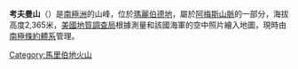 {{coord|75|37|S|132|25|W|source:GNIS|display=title}}

'''考夫曼山'''（{{lang-en|Mount Kauffman}}）是[[南極洲|南極洲]]的山峰，位於[[瑪麗伯德地|瑪麗伯德地]]，屬於[[阿梅斯山脈|阿梅斯山脈]]的一部分，海拔高度2,365米，[[美國地質調查局|美國地質調查局]]根據測量和該國海軍的空中照片繪入地圖，現時由[[南極條約體系|南極條約體系]]管理。

{{DEFAULTSORT:Mount Kauffman}}
[[Category:馬里伯地火山|Category:馬里伯地火山]]


{{MarieByrdLand-geo-stub}}